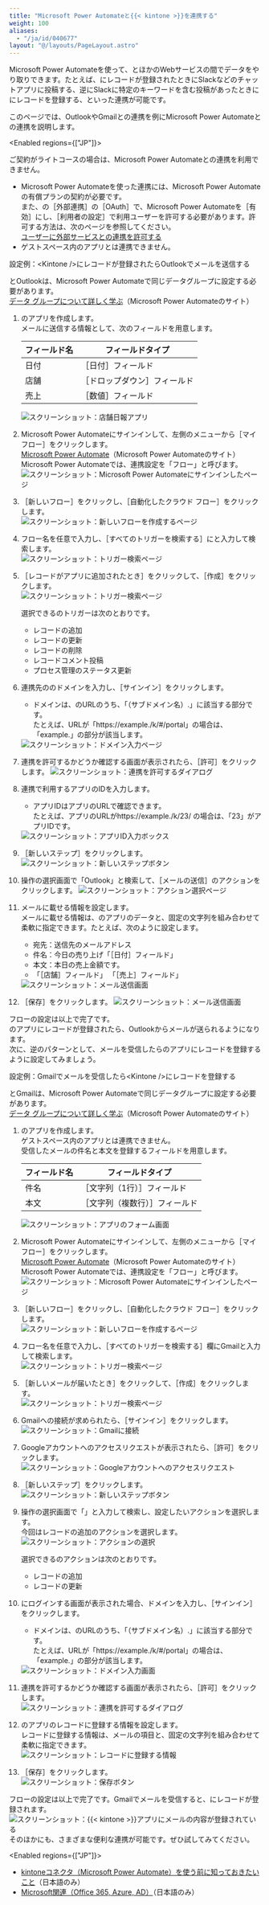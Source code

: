 ```yaml
---
title: "Microsoft Power Automateと{{< kintone >}}を連携する"
weight: 100
aliases:
  - "/ja/id/040677"
layout: "@/layouts/PageLayout.astro"
---
```




Microsoft Power Automateを使って、<Kintone />とほかのWebサービスの間でデータをやり取りできます。たとえば、<Kintone />にレコードが登録されたときにSlackなどのチャットアプリに投稿する、逆にSlackに特定のキーワードを含む投稿があったときに<Kintone />にレコードを登録する、といった連携が可能です。

このページでは、OutlookやGmailとの連携を例にMicrosoft Power Automateと<Kintone />の連携を説明します。

<Enabled regions={["JP"]}>
<Warning>

ご契約がライトコースの場合は、Microsoft Power Automateとの連携を利用できません。
</Warning>

</Enabled>

<Note>

* Microsoft Power Automateを使った連携には、Microsoft Power Automateの有償プランの契約が必要です。  
  また、<SlashUi />の<Wovn>［外部連携］</Wovn>の<Wovn>［OAuth］</Wovn>で、Microsoft Power Automateを<Wovn>［有効］</Wovn>にし、<Wovn>［利用者の設定］</Wovn>で利用ユーザーを許可する必要があります。許可する方法は、次のページを参照してください。  
  [ユーザーに外部サービスとの連携を許可する](/general/ja/id/02014.html)
* ゲストスペース内のアプリとは連携できません。

</Note>

<Heading id="oauth_msflow_10">設定例：&lt;Kintone /&gt;にレコードが登録されたらOutlookでメールを送信する</Heading>

<Warning>

<Kintone />とOutlookは、Microsoft Power Automateで同じデータグループに設定する必要があります。  
[データ グループについて詳しく学ぶ](https://learn.microsoft.com/ja-jp/power-automate/introduction-to-data-groups)（Microsoft Power Automateのサイト）

</Warning>

1. <Kintone />のアプリを作成します。  
    メールに送信する情報として、次のフィールドを用意します。
    <table>
    <thead>
        <tr>
        <th>フィールド名</th>
        <th>フィールドタイプ</th>
        </tr>
    </thead>
    <tbody>
        <tr>
        <td>日付</td>
        <td><Wovn>［日付］</Wovn>フィールド</td>
        </tr>
        <tr>
        <td>店舗</td>
        <td><Wovn>［ドロップダウン］</Wovn>フィールド</td>
        </tr>
        <tr>
        <td>売上</td>
        <td><Wovn>［数値］</Wovn>フィールド</td>
        </tr>
    </tbody>
    </table>

    <Img src="/k/kintone/img-ja/msflow01.png" alt="スクリーンショット：店舗日報アプリ" />

1. Microsoft Power Automateにサインインして、左側のメニューから<Wovn>［マイフロー］</Wovn>をクリックします。  
  [Microsoft Power Automate](https://make.powerautomate.com)（Microsoft Power Automateのサイト）  
  Microsoft Power Automateでは、連携設定を「フロー」と呼びます。  
   <Img src="/k/kintone/img-ja/msflow02.png" alt="スクリーンショット：Microsoft Power Automateにサインインしたページ" />

1. <Wovn>［新しいフロー］</Wovn>をクリックし、<Wovn>［自動化したクラウド フロー］</Wovn>をクリックします。  
   <Img src="/k/kintone/img-ja/msflow03.png" alt="スクリーンショット：新しいフローを作成するページ" />

1. フロー名を任意で入力し、<Wovn>［すべてのトリガーを検索する］</Wovn>に<Kintone />と入力して検索します。  
   <Img src="/k/kintone/img-ja/msflow04.png" alt="スクリーンショット：トリガー検索ページ" />

1. <Wovn>［レコードがアプリに追加されたとき］</Wovn>をクリックして、<Wovn>［作成］</Wovn>をクリックします。  
   <Img src="/k/kintone/img-ja/msflow05.png" alt="スクリーンショット：トリガー検索ページ" />

   <Note>
   選択できる<Kintone />のトリガーは次のとおりです。

   * レコードの追加
   * レコードの更新
   * レコードの削除
   * レコードコメント投稿
   * プロセス管理のステータス更新

   </Note>

1. 連携先の<Kintone />のドメインを入力し、<Wovn>［サインイン］</Wovn>をクリックします。
   * ドメインは、<Kintone />のURLのうち、「（サブドメイン名）.<CybozuCom />」に該当する部分です。  
   たとえば、URLが「https://example.<CybozuCom />/k/#/portal」の場合は、「example.<CybozuCom />」の部分が該当します。

   <Img src="/k/kintone/img-ja/msflow06.png" alt="スクリーンショット：ドメイン入力ページ" />

1. 連携を許可するかどうか確認する画面が表示されたら、<Wovn>［許可］</Wovn>をクリックします。
    <Img src="/k/kintone/img-ja/msflow07.png" alt="スクリーンショット：連携を許可するダイアログ" />

1. 連携で利用するアプリのIDを入力します。
   * アプリIDはアプリのURLで確認できます。  
   たとえば、アプリのURLがhttps://example.<CybozuCom />/k/23/ の場合は、「23」がアプリIDです。

   <Img src="/k/kintone/img-ja/msflow08.png" alt="スクリーンショット：アプリID入力ボックス" />

1. <Wovn>［新しいステップ］</Wovn>をクリックします。
    <Img src="/k/kintone/img-ja/msflow09.png" alt="スクリーンショット：新しいステップボタン" />

1. 操作の選択画面で「Outlook」と検索して、<Wovn>［メールの送信］</Wovn>のアクションをクリックします。
    <Img src="/k/kintone/img-ja/msflow24.png" alt="スクリーンショット：アクション選択ページ" />

1. メールに載せる情報を設定します。  
    メールに載せる情報は、<Kintone />のアプリのデータと、固定の文字列を組み合わせて柔軟に指定できます。たとえば、次のように設定します。
    * 宛先：送信先のメールアドレス
    * 件名：今日の売り上げ「<Wovn>［日付］</Wovn>フィールド」
    * 本文：本日の売上金額です。
    * 「<Wovn>［店舗］</Wovn>フィールド」 「<Wovn>［売上］</Wovn>フィールド」

   <Img src="/k/kintone/img-ja/msflow10.png" alt="スクリーンショット：メール送信画面" />

1. <Wovn>［保存］</Wovn>をクリックします。
   <Img src="/k/kintone/img-ja/msflow11.png" alt="スクリーンショット：メール送信画面" />

フローの設定は以上で完了です。  
<Kintone />のアプリにレコードが登録されたら、Outlookからメールが送られるようになります。  
次に、逆のパターンとして、メールを受信したら<Kintone />のアプリにレコードを登録するように設定してみましょう。

<Heading id="oauth_msflow_20">設定例：Gmailでメールを受信したら&lt;Kintone /&gt;にレコードを登録する</Heading>

<Warning>

<Kintone />とGmailは、Microsoft Power Automateで同じデータグループに設定する必要があります。  
[データ グループについて詳しく学ぶ](https://learn.microsoft.com/ja-jp/power-automate/introduction-to-data-groups)（Microsoft Power Automateのサイト）

</Warning>

1. <Kintone />のアプリを作成します。  
    ゲストスペース内のアプリとは連携できません。  
    受信したメールの件名と本文を登録するフィールドを用意します。
    <table>
      <thead>
          <tr>
              <th>フィールド名</th>
              <th>フィールドタイプ</th>
          </tr>
      </thead>
      <tbody>
          <tr>
              <td>件名</td>
              <td><Wovn>［文字列（1行）］</Wovn>フィールド</td>
          </tr>
          <tr>
              <td>本文</td>
              <td><Wovn>［文字列（複数行）］</Wovn>フィールド</td>
          </tr>
      </tbody>
    </table>

    <Img src="/k/kintone/img-ja/msflow28.png" alt="スクリーンショット：アプリのフォーム画面" />

1. Microsoft Power Automateにサインインして、左側のメニューから<Wovn>［マイフロー］</Wovn>をクリックします。  
    [Microsoft Power Automate](https://make.powerautomate.com)（Microsoft Power Automateのサイト）  
    Microsoft Power Automateでは、連携設定を「フロー」と呼びます。  
   <Img src="/k/kintone/img-ja/msflow02.png" alt="スクリーンショット：Microsoft Power Automateにサインインしたページ" />

1. <Wovn>［新しいフロー］</Wovn>をクリックし、<Wovn>［自動化したクラウド フロー］</Wovn>をクリックします。  
   <Img src="/k/kintone/img-ja/msflow03.png" alt="スクリーンショット：新しいフローを作成するページ" />

1. フロー名を任意で入力し、<Wovn>［すべてのトリガーを検索する］</Wovn>欄にGmailと入力して検索します。  
   <Img src="/k/kintone/img-ja/msflow27.png" alt="スクリーンショット：トリガー検索ページ" />

1. <Wovn>［新しいメールが届いたとき］</Wovn>をクリックして、<Wovn>［作成］</Wovn>をクリックします。  
   <Img src="/k/kintone/img-ja/msflow13.png" alt="スクリーンショット：トリガー検索ページ" />

1. Gmailへの接続が求められたら、<Wovn>［サインイン］</Wovn>をクリックします。  
   <Img src="/k/kintone/img-ja/msflow20.png" alt="スクリーンショット：Gmailに接続" />

1. Googleアカウントへのアクセスリクエストが表示されたら、<Wovn>［許可］</Wovn>をクリックします。  
   <Img src="/k/kintone/img-ja/msflow21.png" alt="スクリーンショット：Googleアカウントへのアクセスリクエスト" />

1. <Wovn>［新しいステップ］</Wovn>をクリックします。  
   <Img src="/k/kintone/img-ja/msflow14.png" alt="スクリーンショット：新しいステップボタン" />

1. 操作の選択画面で「<Kintone />」と入力して検索し、設定したいアクションを選択します。  
   今回はレコードの追加のアクションを選択します。<Wovn></Wovn>  
    <Img src="/k/kintone/img-ja/msflow15.png" alt="スクリーンショット：アクションの選択" />

   <Note>
   選択できる<Kintone />のアクションは次のとおりです。  

   * レコードの追加
   * レコードの更新

   </Note>

1. <Kintone />にログインする画面が表示された場合、ドメインを入力し、<Wovn>［サインイン］</Wovn>をクリックします。
   * ドメインは、<Kintone />のURLのうち、「（サブドメイン名）.<CybozuCom />」に該当する部分です。  
   たとえば、URLが「https://example.<CybozuCom />/k/#/portal」の場合は、「example.<CybozuCom />」の部分が該当します。

   <Img src="/k/kintone/img-ja/msflow16.png" alt="スクリーンショット：ドメイン入力画面" />

1. 連携を許可するかどうか確認する画面が表示されたら、<Wovn>［許可］</Wovn>をクリックします。  
   <Img src="/k/kintone/img-ja/msflow07.png" alt="スクリーンショット：連携を許可するダイアログ" />

1. <Kintone />のアプリのレコードに登録する情報を設定します。  
   レコードに登録する情報は、メールの項目と、固定の文字列を組み合わせて柔軟に指定できます。  
   <Img src="/k/kintone/img-ja/msflow17.png" alt="スクリーンショット：レコードに登録する情報" />

1. <Wovn>［保存］</Wovn>をクリックします。  
   <Img src="/k/kintone/img-ja/msflow18.png" alt="スクリーンショット：保存ボタン" />

フローの設定は以上で完了です。Gmailでメールを受信すると、<Kintone />にレコードが登録されます。  
<Img src="/k/kintone/img-ja/msflow23.png" alt="スクリーンショット：{{&lt; kintone &gt;}}アプリにメールの内容が登録されている" />
そのほかにも、さまざまな便利な連携が可能です。ぜひ試してみてください。

<Enabled regions={["JP"]}>

<Reference>

* [kintoneコネクタ（Microsoft Power Automate）を使う前に知っておきたいこと](https://cybozu.dev/ja/kintone/tips/development/3rd-party-services/microsoft/essentials-for-kintone-connector/)（日本語のみ）
* [Microsoft関連（Office 365, Azure, AD）](https://cybozu.dev/ja/kintone/tips/development/3rd-party-services/microsoft/microsoft-integration-summary/)（日本語のみ）

</Reference>

</Enabled>

